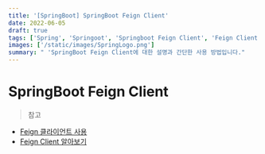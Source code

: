 ```yaml
---
title: '[SpringBoot] SpringBoot Feign Client'
date: 2022-06-05
draft: true
tags: ['Spring', 'Springoot', 'Springboot Feign Client', 'Feign Client', 'Backend']
images: ['/static/images/SpringLogo.png']
summary: " 'SpringBoot Feign Client에 대한 설명과 간단한 사용 방법입니다."
---
```


# SpringBoot Feign Client

> 참고

- [Feign 클라이언트 사용](https://055055.tistory.com/93)
- [Feign Client 알아보기](https://velog.io/@skyepodium/2019-10-06-1410-%EC%9E%91%EC%84%B1%EB%90%A8)
